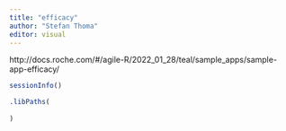 ```yaml
---
title: "efficacy"
author: "Stefan Thoma"
editor: visual
---
```


http://docs.roche.com/#/agile-R/2022_01_28/teal/sample_apps/sample-app-efficacy/

```r
sessionInfo()

.libPaths(
  
)
```
